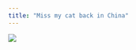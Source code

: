 ```yaml
---
title: "Miss my cat back in China"
---
```

![](/Users/jing.w/Desktop/Master/Fall 2022/Term 1/Stats computing/project 0/biostats776-Jing-Wang/IMG_8979.JPG)
